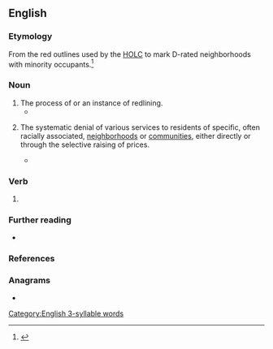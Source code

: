 ==English==

===Etymology===
{{sense|systematic denial}} From the red outlines used by the [[HOLC]] to mark D-rated neighborhoods with minority occupants.<ref>{{cite-web
|date=October 19, 2016
|author=Camila Domonoske
|title=Interactive Redlining Map Zooms In On America's History Of Discrimination
|url=https://www.npr.org/sections/thetwo-way/2016/10/19/498536077/interactive-redlining-map-zooms-in-on-americas-history-of-discrimination
|work=npr
|passage=The project features the infamous redlining maps from the Home Owners' Loan Corporation. In the late 1930s, the HOLC "graded" neighborhoods into four categories, based in large part on their racial makeup. Neighborhoods with minority occupants were marked in red — hence "redlining" — and considered high-risk for mortgage lenders.}}</ref>

===Noun===
{{en-noun|~}}

# The process of or an instance of redlining.
#* {{quote-book|en |year=2013 |title=The Scourge of Genocide: Essays and Reflections |author=Adam Jones |page=29|ISBN=1135047154|passage=I won't soon forget Ben handing me the first of those printouts, literally covered with his notes, arrows, X's, '''redlinings'''...My heart sank.}}
# {{lb|en|North America}} The systematic denial of various services to residents of specific, often racially associated, [[neighborhood]]s or [[community|communities]], either directly or through the selective raising of prices.
#* {{quote-book
|en
|year=2007
|author=Alexander Polikoff
|publisher=Northwestern University Press
|isbn=9780810124202
|title=Waiting for Gautreaux: A Story of Segregation, Housing, and the Black Ghetto
|page=120
|pageurl=https://books.google.de/books?id=tVSmlPbAvssC&lpg=PA113&dq=John%20McKnight%20%20redlined%20area&pg=PA120#v=onepage&q=redlining&f=false
|passage=Admittedly, our metropolitan plan was an exercise in hope. There were million reasons why it might not have worked. But it represented a responsible way to try to begin atoning for the public housing ghettos, the racial zoning and covenants, the '''redlining''', the “Negro removal,” and the other policies and practices that had given us the two separate and unequal societies described by the Kerner report.}}

===Verb===
{{head|en|verb form}}

# {{present participle of|en|redline|nocat=1}}

===Further reading===
* {{pedia}}

===References===
<references/>

===Anagrams===
* {{anagrams|en|a=degiilnnr|niderling}}

[[Category:English 3-syllable words]]
